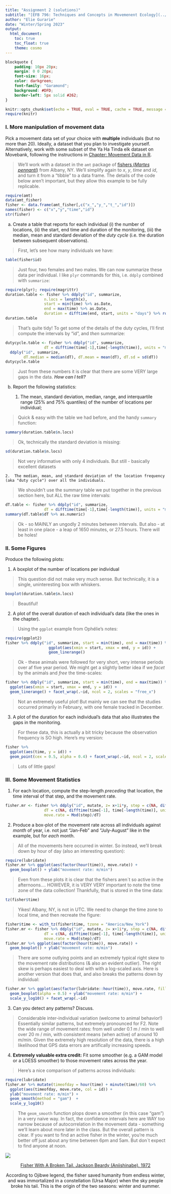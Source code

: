 ```yaml
---
title: "Assignment 2 (solutions)"
subtitle: "[EFB 796: Techniques and Concepts in Movemenent Ecology](../index.html)" 
author: "Elie Gurarie"
date: "Winter/Spring 2023"
output: 
  html_document:
    toc: true
    toc_float: true
    theme: cosmo
---
```


```css
blockquote {
    padding: 10px 20px;
    margin: 0 0 20px;
    font-size: 16px;
    color: darkgreen;
    font-family: "Garamond";
    background: #DFD;
    border-left: 5px solid #262; 
}
```


```r
knitr::opts_chunk$set(echo = TRUE, eval = TRUE, cache = TRUE, message = FALSE, warning = FALSE)
require(knitr)
```


### I. More manipulation of movement data

Pick a movement data set of your choice with **multiple** individuals (but no more than 20). Ideally, a dataset that you plan to investigate yourself. Alternatively, work with some subset of the Ya Ha Tinda elk dataset on Movebank, following the instructions in [Chapter: Movement Data in R](../movement_data_in_R.html).

> We'll work with a dataset in the `amt` package of [fishers (*Martes pennanti*)](https://en.wikipedia.org/wiki/Fisher_(animal)) from Albany, NY.  We'll simplify again to *x*, *y*, *time* and *id*, and turn it from a "tibble" to a data frame.  The details of the code below aren't important, but they allow this example to be fully replicable. 

```r
require(amt)
data(amt_fisher)
fisher <- data.frame(amt_fisher[,c("x_","y_","t_","id")])
names(fisher) <- c("x","y","time","id")
str(fisher)
```


a)  Create a table that reports for each individual (i) the number of locations, (ii) the start, end time and duration of the monitoring, (iii) the median, mean and standard deviation of the *duty cycle* (i.e. the duration between subsequent observations).

> First, let's see how many individuals we have:

```r
table(fisher$id)
```

> Just four, two females and two males.  We can now summarize these data per individual.  I like `plyr` commands for this, i.e. `ddply` combined with `summarize`:

```r
require(plyr); require(magrittr)
duration.table <- fisher %>% ddply("id", summarize, 
                 n.locs = length(x), 
                 start = min(time) %>% as.Date, 
                 end = max(time) %>% as.Date,
                 duration = difftime(end, start, units = "days") %>% round(1))
duration.table
```

> That's quite tidy!  To get some of the details of the duty cycles, I'll first compute the intervals by "id", and *then* summarize:

```r
dutycycle.table <- fisher %>% ddply("id", summarize, 
                 dT = difftime(time[-1],time[-length(time)], units = "mins")) %>% 
  ddply("id", summarize, 
        dT.median = median(dT), dT.mean = mean(dT), dT.sd = sd(dT))
dutycycle.table
```

> Just from these numbers it is clear that there are some VERY large gaps in the data.  ***How can I tell?***

b)  Report the following statistics:

    1.  The mean, standard deviation, median, range, and interquartile range (25% and 75% quantiles) of the number of locations per individual;
    
> Quick & easy with the table we had before, and the handy `summary` function:    

```r
summary(duration.table$n.locs)
```

> Ok, technically the standard deviation is missing:

```r
sd(duration.table$n.locs)
```

> Not very informative with only 4 individuals.  But still - basically excellent datasets
    
    2.  The median, mean, and standard deviation of the location frequency (aka "duty cycle") over all the individuals.

> We shouldn't use the summary table we put together in the previous section here, but ALL the raw time intervals:

```r
dT.table <- fisher %>% ddply("id", summarize, 
                 dT = difftime(time[-1],time[-length(time)], units = "mins"))
summary(dT.table$dT %>% as.numeric)
```

> Ok - so MAINLY an ungodly 2 minutes between intervals.  But also - at least in one place - a leap of 1650 minutes, or 27.5 hours. There will be holes! 



### II. Some Figures

Produce the following plots:

1.  A boxplot of the number of locations per individual

> This question did not make very much sense.  But technically, it is a single, uninteresting box with whiskers. 

```r
boxplot(duration.table$n.locs)
```

> Beautiful!

2.  A plot of the overall duration of each individual's data (like the ones in the chapter).

> Using the `ggplot` example from Ophélie's notes:

```r
require(ggplot2)
fisher %>% ddply("id", summarize, start = min(time), end = max(time)) %>% 
                   ggplot(aes(xmin = start, xmax = end, y = id)) + 
                   geom_linerange()
```

> Ok - these animals were followed for very short, very intense periods over af five year period. We might get a slightly better idea if we *facet* by the animals and *free* the time-scales:

```r
fisher %>% ddply("id", summarize, start = min(time), end = max(time)) %>% 
  ggplot(aes(xmin = start, xmax = end, y = id)) + 
  geom_linerange() + facet_wrap(.~id, ncol = 2, scales = "free_x")
```

> Not an extremely useful plot!  But mainly we can see that the studies occurred primarily in February, with one female tracked in December. 

3.  A plot of the duration for each individual's data that also illustrates the gaps in the monitoring.

> For these data, this is actually a bit tricky because the observation frequency is SO high. Here's my version:

```r
fisher %>% 
  ggplot(aes(time, y = id)) + 
  geom_point(cex = 0.5, alpha = 0.4) + facet_wrap(.~id, ncol = 2, scales = "free_x")
```

> Lots of little gaps!

### III. Some Movement Statistics

1.  For each location, compute the step-length *preceding* that location, the time interval of that step, and the movement rate.

```r
fisher.mr <- fisher %>% ddply("id", mutate, z= x+1i*y, step = c(NA, diff(z)),
                 dT = c(NA, difftime(time[-1], time[-length(time)], units = "min")) %>% as.numeric,
                 move.rate = Mod(step)/dT)
```


2.  Produce a box-plot of the movement rate across all individuals against *month* of year, i.e. not just "Jan-Feb" and "July-August" like in the example, but for *each* month.

> All of the movements here occurred in winter.  So instead, we'll break down by hour of day (also an interesting question):

```r
require(lubridate) 
fisher.mr %>% ggplot(aes(factor(hour(time)), move.rate)) + 
  geom_boxplot() + ylab("movement rate: m/min")
```

> Even from these plots it is clear that the fishers aren´t so active in the afternoons.... HOWEVER, it is VERY VERY important to note the time zone of the data collection!   Thankfully, that is stored in the time data:

```r
tz(fisher$time)
```

> Yikes!  Albany, NY, is not in UTC.  We need to change the time zone to local time, and then recreate the figure:

```r
fisher$time <- with_tz(fisher$time, tzone = "America/New_York")
fisher.mr <- fisher %>% ddply("id", mutate, z= x+1i*y, step = c(NA, diff(z)),
                 dT = c(NA, difftime(time[-1], time[-length(time)], units = "min")) %>% as.numeric,
                 move.rate = Mod(step)/dT)
fisher.mr %>% ggplot(aes(factor(hour(time)), move.rate)) + 
  geom_boxplot() + ylab("movement rate: m/min")
```

> There are some outlying points and an extremely typical right skew to the movement rate distributions (& also an evident outlier).  The right skew is perhaps easiest to deal with with a log-scaled axis.  Here is another version that does that, and also breaks the patterns down by individual:

```r
fisher.mr %>% ggplot(aes(factor(lubridate::hour(time)), move.rate, fill = id, col = id)) + 
  geom_boxplot(alpha = 0.5) + ylab("movement rate: m/min") +
  scale_y_log10() + facet_wrap(.~id)
```

3.  Can you detect any patterns? Discuss.

> Considerable inter-individual variation (welcome to animal behavior!)  Essentially similar patterns, but extremely pronounced for F2. Note the wide range of movement rates: from well under 0.1 m / min to well over 20 m / min, with consistent means (when active) of around 10 m/min. Given the extremely high resolution of the data, there is a high likelihood that GPS data errors are artifically increasing speeds.   

4.  **Extremely valuable extra credit:** Fit some smoother (e.g. a GAM model or a LOESS smoother) to those movement rates across the year.

> Here's a nice comparison of patterns across individuals:

```r
require(lubridate)
fisher.mr %>% mutate(timeofday = hour(time) + minute(time)/60) %>% 
  ggplot(aes(timeofday, move.rate, col = id)) + 
  ylab("movement rate: m/min") + 
  geom_smooth(method = "gam")  + 
  scale_y_log10()
```

> The `geom_smooth` function plops down a smoother (in this case "gam") in a very naive way.  In fact, the confidence intervals here are WAY too narrow because of autocorrelation in the movement data - something we'll learn about more later in the class. But the overall pattern is clear.  If you want to find an active fisher in the winter, you're much better off just about any time between 6pm and 5am.  But don´t expect to find anyone at noon. 

![](https://albinger.files.wordpress.com/2017/11/fisher-with-a-broken-tail-jackson-beardy-1972.jpg?w=640)

<center> [Fisher With A Broken Tail. Jackson Beardy (Aniishinabe). 1972](https://albinger.me/2017/11/21/anishinaabek-beadwork-and-painting-at-the-r-o-m/) 

According to Ojibwe legend, the fisher saved humanity from endless winter, and was immortalized in a constellation (Ursa Major) when the sky people broke his tail. This is the origin of the two seasons: winter and summer.</center>

